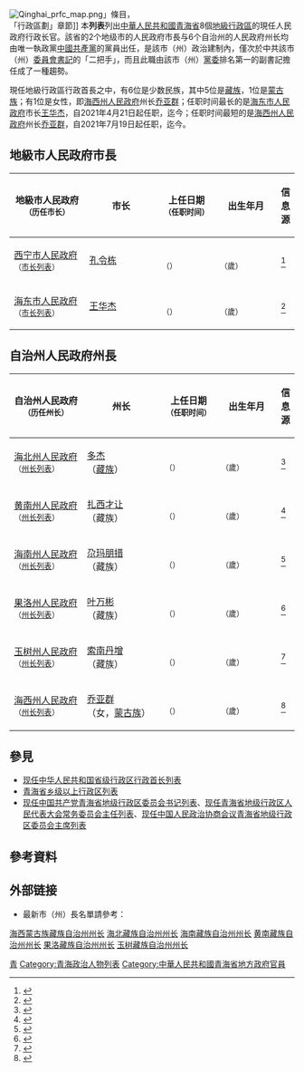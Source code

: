 {{动态列表}}
[[File:Qinghai_prfc_map.png|thumb]]」條目，<br>「行政區劃」章節]]
本'''列表'''列出[[中華人民共和國|中華人民共和國]][[青海省|青海省]]8個[[地級行政區|地級行政區]]的現任人民政府行政长官。該省的2个地级市的人民政府市長与6个自治州的人民政府州长均由唯一執政黨[[中國共產黨|中國共產黨]]的黨員出任，是該市（州）政治建制內，僅次於中共該市（州）[[黨委書記|委員會書記]]的「二把手」，而且此職由該市（州）[[黨委|黨委]]排名第一的副書記擔任成了一種趨勢。

現任地級行政區行政首長之中，有6位是少数民族，其中5位是[[藏族|藏族]]，1位是[[蒙古族|蒙古族]]；有1位是女性，即[[海西蒙古族藏族自治州人民政府|海西州人民政府]]州长[[乔亚群|乔亚群]]；任职时间最长的是[[海东市人民政府|海东市人民政府]]市长[[王华杰_(1976年)|王华杰]]，自2021年4月21日起任职，迄今{{age in years and months|age=no|2021|4|21}}；任职时间最短的是[[海西蒙古族藏族自治州人民政府|海西州人民政府]]州长[[乔亚群|乔亚群]]，自2021年7月19日起任职，迄今{{age in years and months|age=no|2021|7|19}}。

==地級市人民政府市長==
{| class="sortable wikitable" style="text-align: center;"
! scope="col" style="width: 175px;"| 地級市人民政府<br /><small>（历任市长）
! scope="col" style="width: 175px;"| 市长
! scope="col" style="width: 125px;"| 上任日期<br /><small>（任职时间）
! scope="col" style="width: 125px;"| 出生年月<br /><small>
! scope="col" class="unsortable"| 信息源

|-
| [[西宁市人民政府|西宁市人民政府]]<br /><small>（[[西宁市市长列表|市长列表]]）</small>
| [[孔令栋|孔令栋]]
| {{Start date|2021|4|23}}<br /><small>（{{age in years and months|age=no|2021|4|23}}）</small>
| {{Start date|1970|12}}<br /><small>（{{age in years|1970|12|1}}歲）</small>
| <ref>{{cite web |title=孔令栋任西宁市代市长 张晓容辞去市长职务 |url=http://district.ce.cn/newarea/sddy/202104/23/t20210423_36503749.shtml |website=中国经济网 |accessdate=2021-07-02 |date=2021-04-23 |archive-date=2022-01-12 |archive-url=https://web.archive.org/web/20220112200915/http://district.ce.cn/newarea/sddy/202104/23/t20210423_36503749.shtml |dead-url=no }}</ref>

|-
| [[海东市人民政府|海东市人民政府]]<br /><small>（[[海东市市长列表|市长列表]]）</small>
| [[王华杰_(1976年)|王华杰]]
| {{Start date|2021|4|21}}<br /><small>（{{age in years and months|age=no|2021|4|21}}）</small>
| {{Start date|1976|4}}<br /><small>（{{age in years|1976|4|1}}歲）</small>
| <ref>{{cite web |title=王华杰任海东市代市长 王林虎辞去市长职务 |url=http://district.ce.cn/newarea/sddy/202104/23/t20210423_36503050.shtml |website=中国经济网 |accessdate=2021-07-02 |date=2021-04-23 |archive-date=2022-01-12 |archive-url=https://web.archive.org/web/20220112200928/http://district.ce.cn/newarea/sddy/202104/23/t20210423_36503050.shtml |dead-url=no }}</ref>

|}

==自治州人民政府州長==
{| class="sortable wikitable" style="text-align: center;"
! scope="col" style="width: 175px;"| 自治州人民政府<br /><small>（历任州长）
! scope="col" style="width: 175px;"| 州长
! scope="col" style="width: 125px;"| 上任日期<br /><small>（任职时间）
! scope="col" style="width: 125px;"| 出生年月<br /><small>
! scope="col" class="unsortable"| 信息源

|-
| [[海北藏族自治州人民政府|海北州人民政府]]<br /><small>（[[海北藏族自治州州长列表|州长列表]]）</small>
| [[多杰|多杰]]<br>（[[藏族|藏族]]）
| {{Start date|2021|4|28}}<br /><small>（{{age in years and months|age=no|2021|4|28}}）</small>
| {{Start date|1966|5}}<br /><small>（{{age in years|1966|5|1}}歲）</small>
| <ref>{{cite web |title=多杰当选海北州州长 |url=http://district.ce.cn/newarea/sddy/202104/28/t20210428_36519470.shtml |website=中国经济网 |accessdate=2021-07-02 |date=2021-04-28 |archive-date=2022-01-12 |archive-url=https://web.archive.org/web/20220112200851/http://district.ce.cn/newarea/sddy/202104/28/t20210428_36519470.shtml |dead-url=no }}</ref>

|-
| [[黄南藏族自治州人民政府|黄南州人民政府]]<br /><small>（[[黄南藏族自治州州长列表|州长列表]]）</small>
| [[扎西才让|扎西才让]]<br>（藏族）
| {{Start date|2021|5|13}}<br /><small>（{{age in years and months|age=no|2021|5|13}}）</small>
| {{Start date|1966|9}}<br /><small>（{{age in years|1966|9|1}}歲）</small>
| <ref>{{cite web |title=扎西才让当选黄南州州长 |url=http://district.ce.cn/newarea/sddy/202105/13/t20210513_36555546.shtml |website=中国经济网 |accessdate=2021-07-02 |date=2021-05-13 |archive-date=2022-01-12 |archive-url=https://web.archive.org/web/20220112144617/http://district.ce.cn/newarea/sddy/202105/13/t20210513_36555546.shtml |dead-url=no }}</ref>

|-
| [[海南藏族自治州人民政府|海南州人民政府]]<br /><small>（[[海南藏族自治州州长列表|州长列表]]）</small>
| [[尕玛朋措|尕玛朋措]]<br>（藏族）
| {{Start date|2021|4|30}}<br /><small>（{{age in years and months|age=no|2021|4|30}}）</small>
| {{Start date|1968|11}}<br /><small>（{{age in years|1968|11|1}}歲）</small>
| <ref>{{cite web |title=尕玛朋措当选海南藏族自治州州长 |url=http://district.ce.cn/newarea/sddy/202104/30/t20210430_36527075.shtml |website=中国经济网 |accessdate=2021-07-02 |date=2021-04-30 |archive-date=2022-01-12 |archive-url=https://web.archive.org/web/20220112155033/http://district.ce.cn/newarea/sddy/202104/30/t20210430_36527075.shtml |dead-url=no }}</ref>

|-
| [[果洛藏族自治州人民政府|果洛州人民政府]]<br /><small>（[[果洛藏族自治州州长列表|州长列表]]）</small>
| [[叶万彬|叶万彬]]<br>（藏族）
| {{Start date|2021|4|29}}<br /><small>（{{age in years and months|age=no|2021|4|29}}）</small>
| {{Start date|1977|5}}<br /><small>（{{age in years|1977|5|1}}歲）</small>
| <ref>{{cite web |title=叶万彬当选果洛州州长 |url=http://district.ce.cn/newarea/sddy/202104/30/t20210430_36527077.shtml |website=中国经济网 |accessdate=2021-07-02 |date=2021-04-30 |archive-date=2022-01-12 |archive-url=https://web.archive.org/web/20220112144644/http://district.ce.cn/newarea/sddy/202104/30/t20210430_36527077.shtml |dead-url=no }}</ref>

|-
| [[玉树藏族自治州人民政府|玉树州人民政府]]<br /><small>（[[玉树藏族自治州州长列表|州长列表]]）</small>
| [[索南丹增|索南丹增]]<br>（藏族）
| {{Start date|2021|4|26}}<br /><small>（{{age in years and months|age=no|2021|4|26}}）</small>
| {{Start date|1971|9}}<br /><small>（{{age in years|1971|9|1}}歲）</small>
| <ref>{{cite web |title=索南丹增当选玉树州州长 |url=http://district.ce.cn/newarea/sddy/202104/26/t20210426_36511615.shtml |website=中国经济网 |accessdate=2021-07-02 |date=2021-04-26 |archive-date=2022-01-12 |archive-url=https://web.archive.org/web/20220112200905/http://district.ce.cn/newarea/sddy/202104/26/t20210426_36511615.shtml |dead-url=no }}</ref>

|-
| [[海西蒙古族藏族自治州人民政府|海西州人民政府]]<br /><small>（[[海西蒙古族藏族自治州州长列表|州长列表]]）</small>
| [[乔亚群|乔亚群]]<br>（女，[[蒙古族|蒙古族]]）
| {{Start date|2021|7|19}}<br /><small>（{{age in years and months|age=no|2021|7|19}}）</small>
| {{Start date|1972|9}}<br /><small>（{{age in years|1972|9|1}}歲）</small>
| <ref>{{cite web |title=乔亚群任海西蒙古族藏族自治州人民政府代理州长 |url=http://www.qh.xinhuanet.com/2021-07/21/c_1127679897.htm |website=新华网 |accessdate=2021-08-15 |date=2021-07-21 |archive-date=2021-08-15 |archive-url=https://web.archive.org/web/20210815131242/http://www.qh.xinhuanet.com/2021-07/21/c_1127679897.htm |dead-url=no }}</ref>

|}

==參見==
*[[现任中华人民共和国省级行政区行政首长列表|现任中华人民共和国省级行政区行政首长列表]]
*[[青海省乡级以上行政区列表|青海省乡级以上行政区列表]]
*[[现任中国共产党青海省地级行政区委员会书记列表|现任中国共产党青海省地级行政区委员会书记列表]]、[[现任青海省地级行政区人民代表大会常务委员会主任列表|现任青海省地级行政区人民代表大会常务委员会主任列表]]、[[现任中国人民政治协商会议青海省地级行政区委员会主席列表|现任中国人民政治协商会议青海省地级行政区委员会主席列表]]
{{portal bar|中國|中華人民共和國|青海|政治|人物|中國共產黨}}

==參考資料==
{{reflist|2}}

==外部链接==
*最新市（州）長名單請參考：{{cite web|url=http://district.ce.cn/zt/rwk/sf/qh/ds/201206/15/t20120615_1269248.shtml|title=青海各地市州书记、市(州)长(行署专员)名单+简历（持续更新）|accessdate=2020-11-08|publisher=中国经济网|archive-date=2020-12-03|archive-url=https://web.archive.org/web/20201203204204/http://district.ce.cn/zt/rwk/sf/qh/ds/201206/15/t20120615_1269248.shtml|dead-url=no}}
{{现任中华人民共和国地级行政区领导人}}

[[Category:中国市长列表|青]]
[[category:海西蒙古族藏族自治州州长|]]
[[category:海北藏族自治州州长|]]
[[category:海南藏族自治州州长|]]
[[category:黄南藏族自治州州长|]]
[[category:果洛藏族自治州州长|]]
[[category:玉树藏族自治州州长|]]
[[Category:青海政治人物列表|Category:青海政治人物列表]]
[[Category:中華人民共和國青海省地方政府官員|Category:中華人民共和國青海省地方政府官員]]